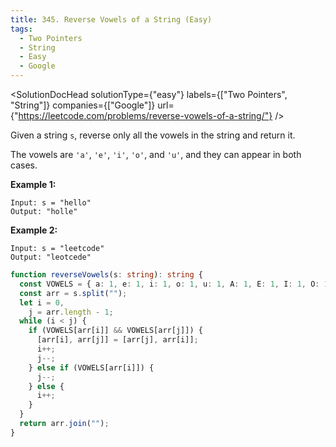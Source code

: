 ```yaml
---
title: 345. Reverse Vowels of a String (Easy)
tags:
  - Two Pointers
  - String
  - Easy
  - Google
---
```



<SolutionDocHead
  solutionType={"easy"}
  labels={["Two Pointers", "String"]}
  companies={["Google"]}
  url={"https://leetcode.com/problems/reverse-vowels-of-a-string/"}
/>

Given a string `s`, reverse only all the vowels in the string and return it.

The vowels are `'a'`, `'e'`, `'i'`, `'o'`, and `'u'`, and they can appear in both cases.

<b>Example 1:</b>

```
Input: s = "hello"
Output: "holle"
```

<b>Example 2:</b>

```
Input: s = "leetcode"
Output: "leotcede"
```

```ts title=solution.ts
function reverseVowels(s: string): string {
  const VOWELS = { a: 1, e: 1, i: 1, o: 1, u: 1, A: 1, E: 1, I: 1, O: 1, U: 1 };
  const arr = s.split("");
  let i = 0,
    j = arr.length - 1;
  while (i < j) {
    if (VOWELS[arr[i]] && VOWELS[arr[j]]) {
      [arr[i], arr[j]] = [arr[j], arr[i]];
      i++;
      j--;
    } else if (VOWELS[arr[i]]) {
      j--;
    } else {
      i++;
    }
  }
  return arr.join("");
}
```
